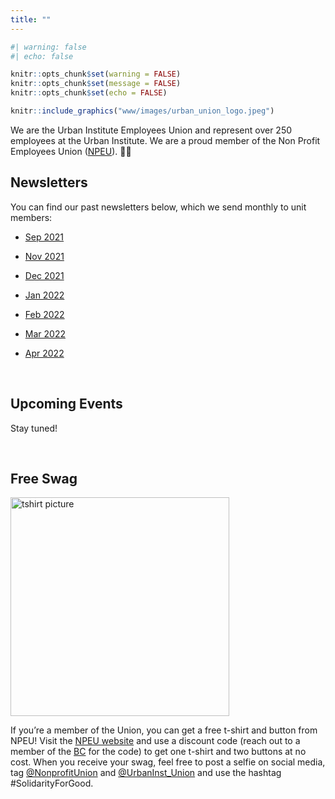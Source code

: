 ```yaml
---
title: ""
---
```


```r
#| warning: false
#| echo: false

knitr::opts_chunk$set(warning = FALSE)
knitr::opts_chunk$set(message = FALSE)
knitr::opts_chunk$set(echo = FALSE)

```

```r
knitr::include_graphics("www/images/urban_union_logo.jpeg")
```

We are the Urban Institute Employees Union and represent over 250 employees at the Urban Institute. We are a proud member of the Non Profit Employees Union ([NPEU](https://npeu.org/)). ✊🏾

## Newsletters

You can find our past newsletters below, which we send monthly to unit members:

-   [Sep 2021](https://docs.google.com/document/d/1kacC4iwr9HXOQB2MP0D6OmKhFFh1RVXmNndVE17FhgE/edit?usp=sharing)

-   [Nov 2021](https://docs.google.com/document/d/1pqBx07K_dPViVbqyeeY_HLSPrT6QmITWB2MdSwltI2E/edit?usp=sharing)

-   [Dec 2021](https://docs.google.com/document/d/16i1MRvnMVu5IpDeVFRAEQIVmXSHlf5JPXk3bCoBa5Ek/edit?usp=sharing)

-   [Jan 2022](https://docs.google.com/document/d/1bdTn-MZtR6ARlZTZuj__-py76IFE535vzWv-FsUesS8/edit?usp=sharing)

-   [Feb 2022](https://docs.google.com/document/d/1Wh2-edQWHp7gqSao6lNg3J4aOvPd0W_RZqUasa8N6ZE/edit?usp=sharing)

-   [Mar 2022](https://docs.google.com/document/d/1gwih0xYk8Gbe7fb4zorW5K2w96K8wOC98dz5E1tioXY/edit?usp=sharing)

-   [Apr 2022](https://docs.google.com/document/d/1qcJzLOe3r1pCXIldQ4bhgT7cbYzCwF9Gh9XVYl7ZyS0/edit?usp=sharing)

<br> 

## Upcoming Events

Stay tuned!

<br>


## Free Swag

<img src="www/images/npeu_tshirt_buttons.png" alt="tshirt picture" width="350"/>


If you're a member of the Union, you can get a free t-shirt and button from NPEU! Visit the [NPEU website](https://nonprofitunion.myshopify.com/) and use a discount code (reach out to a member of the [BC](about.qmd#bargaining-committee) for the code) to get one t-shirt and two buttons at no cost. When you receive your swag, feel free to post a selfie on social media, tag [@NonprofitUnion](https://twitter.com/NonprofitUnion) and [@UrbanInst_Union](https://twitter.com/urbaninst_union) and use the hashtag #SolidarityForGood. 
